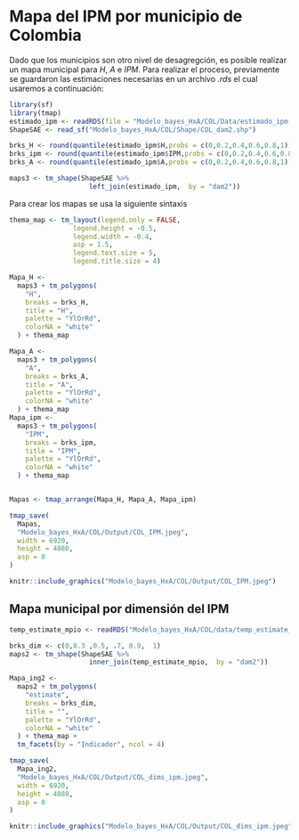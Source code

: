 
# Mapa del IPM por municipio de Colombia

Dado que los municipios son otro nivel de desagregción, es posible realizar un mapa municipal para $H$, $A$ e $IPM$. Para realizar el proceso, previamente se guardaron las estimaciones necesarias en un archivo _.rds_ el cual usaremos a continuación:
  
```r
library(sf)
library(tmap)
estimado_ipm <- readRDS(file = "Modelo_bayes_HxA/COL/Data/estimado_ipm.rds")
ShapeSAE <- read_sf("Modelo_bayes_HxA/COL/Shape/COL_dam2.shp")

brks_H <- round(quantile(estimado_ipm$H,probs = c(0,0.2,0.4,0.6,0.8,1)),2)
brks_ipm <- round(quantile(estimado_ipm$IPM,probs = c(0,0.2,0.4,0.6,0.8,1)),2)
brks_A <- round(quantile(estimado_ipm$A,probs = c(0,0.2,0.4,0.6,0.8,1)),2)

maps3 <- tm_shape(ShapeSAE %>%
                    left_join(estimado_ipm,  by = "dam2"))

```

Para crear los mapas se usa la siguiente sintaxis 

```r
thema_map <- tm_layout(legend.only = FALSE,
                legend.height = -0.5,
                legend.width = -0.4,
                asp = 1.5,
                legend.text.size = 5,
                legend.title.size = 4)

Mapa_H <-
  maps3 + tm_polygons(
    "H",
    breaks = brks_H,
    title = "H",
    palette = "YlOrRd",
    colorNA = "white"
  ) + thema_map

Mapa_A <-
  maps3 + tm_polygons(
    "A",
    breaks = brks_A,
    title = "A",
    palette = "YlOrRd",
    colorNA = "white"
  ) + thema_map
Mapa_ipm <-
  maps3 + tm_polygons(
    "IPM",
    breaks = brks_ipm,
    title = "IPM",
    palette = "YlOrRd",
    colorNA = "white"
  ) + thema_map


Mapas <- tmap_arrange(Mapa_H, Mapa_A, Mapa_ipm)

tmap_save(
  Mapas,
  "Modelo_bayes_HxA/COL/Output/COL_IPM.jpeg",
  width = 6920,
  height = 4080,
  asp = 0
)

```


```r
knitr::include_graphics("Modelo_bayes_HxA/COL/Output/COL_IPM.jpeg")
```

## Mapa municipal por dimensión del IPM

```r
temp_estimate_mpio <- readRDS("Modelo_bayes_HxA/COL/data/temp_estimate_mpio.rds")

brks_dim <- c(0,0.3 ,0.5, .7, 0.9,  1) 
maps2 <- tm_shape(ShapeSAE %>%
                    inner_join(temp_estimate_mpio,  by = "dam2"))

Mapa_ing2 <-
  maps2 + tm_polygons(
    "estimate",
    breaks = brks_dim,
    title = "",
    palette = "YlOrRd",
    colorNA = "white"
  ) + thema_map +
  tm_facets(by = "Indicador", ncol = 4)

tmap_save(
  Mapa_ing2,
  "Modelo_bayes_HxA/COL/Output/COL_dims_ipm.jpeg",
  width = 6920,
  height = 4080,
  asp = 0
)

```

```r
knitr::include_graphics("Modelo_bayes_HxA/COL/Output/COL_dims_ipm.jpeg")
```
